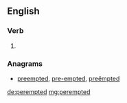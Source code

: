 ==English==

===Verb===
{{head|en|verb form}}

# {{en-past of|perempt}}

===Anagrams===
* [[preempted#English|preempted]], [[pre-empted#English|pre-empted]], [[preëmpted#English|preëmpted]]

[[de:perempted]]
[[mg:perempted]]